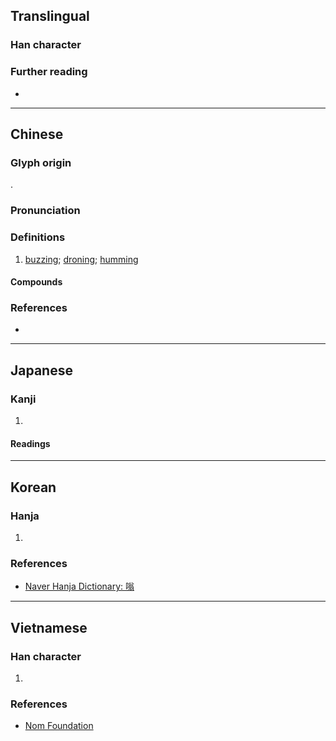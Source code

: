 {{character info}}
==Translingual==

===Han character===
{{Han char|rn=30|rad=口|as=10|sn=13|four=68027|canj=RCIM|ids=⿰口翁}}

===Further reading===
* {{Han ref|kx=0203.270|dkj=04106|dj=0426.070|hdz=10669.120|uh=55E1|ud=21985|bh=B6E4|bd=46820}}

----

==Chinese==
{{zh-forms}}

===Glyph origin===
{{Han etym}}
{{Han compound|口|t1=mouth|翁|ls=psc|c1=s|c2=p}}.

===Pronunciation===
{{zh-pron
|m=wēng
|c=jung1
|h=pfs=
|md=
|mn=ml:ong
|w=
|mc=y
|oc=y
|cat=n
}}

===Definitions===
{{head|zh|Han character}}

# {{lb|zh|onomatopoeia}} [[buzz]]ing; [[drone|droning]]; [[hum]]ming

====Compounds====
{{zh-der|嗡嗡|嗡嗡彈|嗡嗡祖拉|大轟大嗡|嗡子|嗡鳴}}

===References===
* {{R:yue:Hanzi}}

{{zh-cat|Intermediate}}

----

==Japanese==

===Kanji===
{{ja-kanji|grade=|rs=口10}}

# {{rfdef|ja|sort=口10}}

====Readings====
{{ja-readings
|on=ろう,ら
}}

----

==Korean==

===Hanja===
{{ko-hanja|[[소]] [[울음]]|옹}}

# {{rfdef|ko|sort=口10}}

===References===
* [https://web.archive.org/web/20210410180528/https://hanja.dict.naver.com/hanja?q=%E5%97%A1 Naver Hanja Dictionary: 嗡]

----

==Vietnamese==

===Han character===
{{vi-readings|hanviet=ông|nom=óng,ông|rs=口10}}

# {{rfdef|vi|sort=口10}}

===References===
* [http://nomfoundation.org/common/nom_details.php?codepoint=55E1 Nom Foundation]